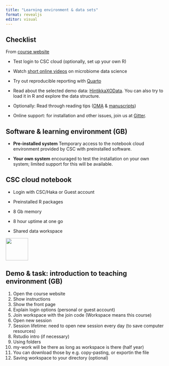 ```yaml
---
title: "Learning environment & data sets"
format: revealjs
editor: visual
---
```


## Checklist

From [course website](https://microbiome.github.io/course_2023_oulu/start.html)

-   Test login to CSC cloud (optionally, set up your own R)

-   Watch [short online videos](https://www.youtube.com/playlist?list=PLjiXAZO27elAJEptP59BN3whVJ61XIkST) on microbiome data science

-   Try out reproducible reporting with [Quarto](https://microbiome.github.io/OMA/resources.html#quarto)

-   Read about the selected demo data: [HintikkaXOData](https://microbiome.github.io/OMA/containers.html#hintikka-desc). You can also try to load it in R and explore the data structure.

-   Optionally: Read through reading tips ([OMA](https://microbiome.github.io/OMA) & [manuscripts](https://microbiome.github.io/course_2023_oulu/start.html#reading))

-   Online support: for installation and other issues, join us at [Gitter](https://microbiome.github.io/OMA/training.html#support-and-resources).

## Software & learning environment (GB)

-   **Pre-installed system** Temporary access to the notebook cloud environment provided by CSC with preinstalled software.

-   **Your own system** encouraged to test the installation on your own system; limited support for this will be available.



## CSC cloud notebook

-   Login with CSC/Haka or Guest account

-   Preinstalled R packages

-   8 Gb memory

-   8 hour uptime at one go

-   Shared data workspace

![](images/paste-8E75CB83.png){width="71"}



## Demo & task: introduction to teaching environment (GB) {.smaller}

1. Open the course website
2. Show instructions
3. Show the front page
4. Explain login options (personal or guest account)
5. Join workspace with the join code (Workspace means this course)
6. Open new session
7. Session lifetime: need to open new session every day (to save computer resources)
8. Rstudio intro (if necessary)
9. Using folders
10. my-work will be there as long as workspace is there (half year)
11. You can download those by e.g. copy-pasting, or exportin the file
12. Saving workspace to your directory (optional)